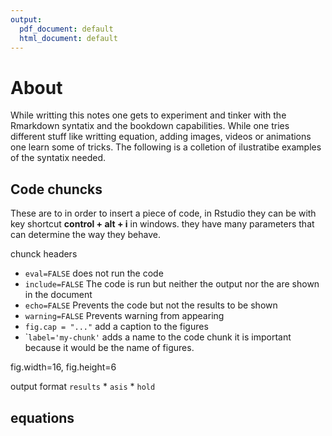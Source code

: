 ```yaml
---
output:
  pdf_document: default
  html_document: default
---
```

# About 
While writting this notes one gets to experiment and tinker with the Rmarkdown syntatix and the bookdown capabilities. While one tries different stuff like writting equation, adding images, videos or animations one learn some of tricks. The following is a colletion of ilustratibe examples of the syntatix needed.

## Code chuncks 
These are to in order to insert a piece of code, in Rstudio they can be with key shortcut  __control + alt + i__ in windows. they have many parameters that can determine the way they behave.

chunck headers

* ```eval=FALSE``` does not run the code
* ```include=FALSE``` The code is run but neither the output nor the are shown in the document
* ```echo=FALSE``` Prevents the code but not the results to be shown
* ```warning=FALSE``` Prevents warning from appearing
* ```fig.cap = "..."``` add a caption to the figures
* ```label='my-chunk'`` adds a name to the code chunk it is important because it would be the name of figures.

fig.width=16, fig.height=6

output format ```results```
* ```asis```
* ```hold``` 

## equations


\begin{equation*} 
  f\left(k\right) = \binom{n}{k} p^k\left(1-p\right)^{n-k}
  (\#eq:binom)
\end{equation*}





